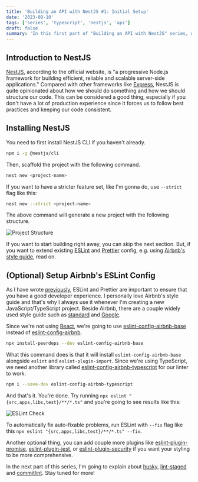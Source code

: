 ```yaml
---
title: 'Building an API with NestJS #1: Initial Setup'
date: '2023-08-10'
tags: ['series', 'typescript', 'nestjs', 'api']
draft: false
summary: 'In this first part of "Building an API with NestJS" series, we will learn on how to bootstrap our base project to create our API.'
---
```


## Introduction to NestJS

[NestJS](https://nestjs.com/), according to the official website, is "a progressive Node.js framework for building efficient, reliable and scalable server-side applications."
Compared with other frameworks like [Express](https://expressjs.com/), NestJS is quite opinionated about how we should do something and how we should structure our code.
This can be considered a good thing, especially if you don't have a lot of production experience since it forces us to follow best practices and keeping our code consistent.

## Installing NestJS

You need to first install NestJS CLI if you haven't already.

```bash
npm i -g @nestjs/cli
```

Then, scaffold the project with the following command.

```bash
nest new <project-name>
```

If you want to have a stricter feature set, like I'm gonna do, use `--strict` flag like this:

```bash
nest new --strict <project-name>
```

The above command will generate a new project with the following structure.

![Project Structure](/static/images/real-world-api-with-nestjs-part-1/project-structure.png)

If you want to start building right away, you can skip the next section. But, if you want to extend existing [ESLint](https://eslint.org/) and [Prettier](https://prettier.io/) config,
e.g. using [Airbnb's style guide](https://github.com/airbnb/javascript), read on.

## (Optional) Setup Airbnb's ESLint Config

As I have wrote [previously](https://www.veriferdiansyah.dev/blog/setup-eslint-prettier), ESLint and Prettier are important to ensure that you have a
good developer experience. I personally love Airbnb's style guide and that's why I always use it whenever I'm creating a new JavaScript/TypeScript project.
Beside Airbnb, there are a couple widely used style guide such as [standard](https://github.com/standard/eslint-config-standard) and
[Google](https://github.com/google/eslint-config-google).

Since we're not using [React](https://react.dev/), we're going to use [eslint-config-airbnb-base](https://www.npmjs.com/package/eslint-config-airbnb-base)
instead of [eslint-config-airbnb](https://www.npmjs.com/package/eslint-config-airbnb).

```bash
npx install-peerdeps --dev eslint-config-airbnb-base
```

What this command does is that it will install `eslint-config-airbnb-base` alongside `eslint` and `eslint-plugin-import`.
Since we're using TypeScript, we need another library called [eslint-config-airbnb-typescript](https://github.com/iamturns/eslint-config-airbnb-typescript)
for our linter to work.

```bash
npm i --save-dev eslint-config-airbnb-typescript
```

And that's it. You're done. Try running `npx eslint "{src,apps,libs,test}/**/*.ts"` and you're going to see results like this:

![ESLint Check](/static/images/real-world-api-with-nestjs-part-1/eslint-check.png)

To automatically fix auto-fixable problems, run ESLint with `--fix` flag like this `npx eslint "{src,apps,libs,test}/**/*.ts" --fix`.

Another optional thing, you can add couple more plugins like [eslint-plugin-promise](https://github.com/eslint-community/eslint-plugin-promise),
[eslint-plugin-jest](https://github.com/jest-community/eslint-plugin-jest), or [eslint-plugin-security](https://github.com/eslint-community/eslint-plugin-security)
if you want your styling to be more comprehensive.

In the next part of this series, I'm going to explain about [husky](https://typicode.github.io/husky/), [lint-staged](https://github.com/okonet/lint-staged)
and [commitlint](https://commitlint.js.org/#/). Stay tuned for more!
